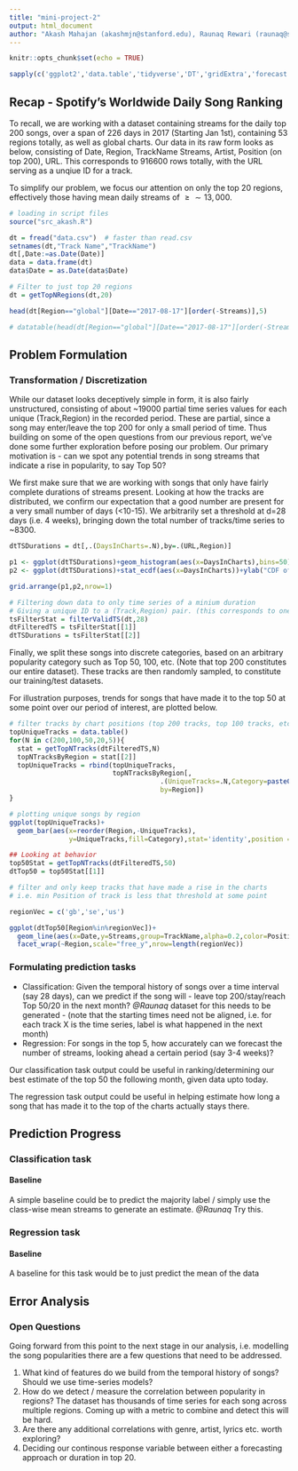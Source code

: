 ```yaml
---
title: "mini-project-2"
output: html_document
author: "Akash Mahajan (akashmjn@stanford.edu), Raunaq Rewari (raunaq@stanford.edu)"
---
```


```r
knitr::opts_chunk$set(echo = TRUE)
```

```r
sapply(c('ggplot2','data.table','tidyverse','DT','gridExtra','forecast'),require,character.only=TRUE)
```

## Recap - Spotify's Worldwide Daily Song Ranking

To recall, we are working with a dataset containing streams for the daily top 200 songs, over a span of 226 days in 2017 (Starting Jan 1st), containing 53 regions totally, as well as global charts. Our data in its raw form looks as below, consisting of Date, Region, TrackName Streams, Artist, Position (on top 200), URL. This corresponds to 916600 rows totally, with the URL serving as a unqiue ID for a track.  

To simplify our problem, we focus our attention on only the top 20 regions, effectively those having mean daily streams of $\geq\sim 13,000$. 

```r

# loading in script files
source("src_akash.R")

dt = fread("data.csv")  # faster than read.csv 
setnames(dt,"Track Name","TrackName")
dt[,Date:=as.Date(Date)]
data = data.frame(dt)
data$Date = as.Date(data$Date)

# Filter to just top 20 regions
dt = getTopNRegions(dt,20)

head(dt[Region=="global"][Date=="2017-08-17"][order(-Streams)],5)

# datatable(head(dt[Region=="global"][Date=="2017-08-17"][order(-Streams)],20),options = list(pageLength=5))

```

## Problem Formulation

### Transformation / Discretization 

While our dataset looks deceptively simple in form, it is also fairly unstructured, consisting of about ~19000 partial time series values for each unique (Track,Region) in the recorded period. These are partial, since a song may enter/leave the top 200 for only a small period of time. Thus building on some of the open questions from our previous report, we've done some further exploration before posing our problem. Our primary motivation is - can we spot any potential trends in song streams that indicate a rise in popularity, to say Top 50? 

We first make sure that we are working with songs that only have fairly complete durations of streams present. Looking at how the tracks are distributed, we confirm our expectation that a good number are present for a very small number of days (<10-15). We arbitrarily set a threshold at d=28 days (i.e. 4 weeks), bringing down the total number of tracks/time series to ~8300. 

```r

dtTSDurations = dt[,.(DaysInCharts=.N),by=.(URL,Region)]

p1 <- ggplot(dtTSDurations)+geom_histogram(aes(x=DaysInCharts),bins=50)+ylab("Histogram of tracks")
p2 <- ggplot(dtTSDurations)+stat_ecdf(aes(x=DaysInCharts))+ylab("CDF of Tracks")

grid.arrange(p1,p2,nrow=1)

# Filtering down data to only time series of a minium duration
# Giving a unique ID to a (Track,Region) pair. (this corresponds to one time series)
tsFilterStat = filterValidTS(dt,28)
dtFilteredTS = tsFilterStat[[1]]
dtTSDurations = tsFilterStat[[2]]

```

Finally, we split these songs into discrete categories, based on an arbitrary popularity category such as Top 50, 100, etc. (Note that top 200 constitutes our entire dataset). These tracks are then randomly sampled, to constitute our training/test datasets.  

For illustration purposes, trends for songs that have made it to the top 50 at some point over our period of interest, are plotted below. 

```r

# filter tracks by chart positions (top 200 tracks, top 100 tracks, etc.)
topUniqueTracks = data.table()
for(N in c(200,100,50,20,5)){
  stat = getTopNTracks(dtFilteredTS,N)
  topNTracksByRegion = stat[[2]]
  topUniqueTracks = rbind(topUniqueTracks,
                          topNTracksByRegion[,
                                      .(UniqueTracks=.N,Category=paste0("Top",N)),
                                      by=Region])
}

# plotting unique songs by region
ggplot(topUniqueTracks)+
  geom_bar(aes(x=reorder(Region,-UniqueTracks),
               y=UniqueTracks,fill=Category),stat='identity',position = 'dodge')

## Looking at behavior 
top50Stat = getTopNTracks(dtFilteredTS,50)
dtTop50 = top50Stat[[1]]

# filter and only keep tracks that have made a rise in the charts
# i.e. min Position of track is less that threshold at some point 

regionVec = c('gb','se','us')

ggplot(dtTop50[Region%in%regionVec])+
  geom_line(aes(x=Date,y=Streams,group=TrackName,alpha=0.2,color=Position))+
  facet_wrap(~Region,scale="free_y",nrow=length(regionVec))

```

### Formulating prediction tasks

* Classification: Given the temporal history of songs over a time interval (say 28 days), can we predict if the song will - leave top 200/stay/reach Top 50/20 in the next month? 
*@Raunaq* dataset for this needs to be generated - (note that the starting times need not be aligned, i.e. for each track X is the time series, label is what happened in the next month)
* Regression: For songs in the top 5, how accurately can we forecast the number of streams, looking ahead a certain period (say 3-4 weeks)? 

Our classification task output could be useful in ranking/determining our best estimate of the top 50 the following month, given data upto today. 

The regression task output could be useful in helping estimate how long a song that has made it to the top of the charts actually stays there. 

## Prediction Progress 

### Classification task

#### Baseline

A simple baseline could be to predict the majority label / simply use the class-wise mean streams to generate an estimate. 
*@Raunaq* Try this. 

### Regression task 

#### Baseline 

A baseline for this task would be to just predict the mean of the data 

## Error Analysis


### Open Questions

Going forward from this point to the next stage in our analysis, i.e. modelling the song popularities there are a few questions that need to be addressed. 

1. What kind of features do we build from the temporal history of songs? Should we use time-series models?
2. How do we detect / measure the correlation between popularity in regions? The dataset has thousands of time series for each song across multiple regions. Coming up with a metric to combine and detect this will be hard. 
3. Are there any additional correlations with genre, artist, lyrics etc. worth exploring?
4. Deciding our continous response variable between either a forecasting approach or duration in top 20. 

